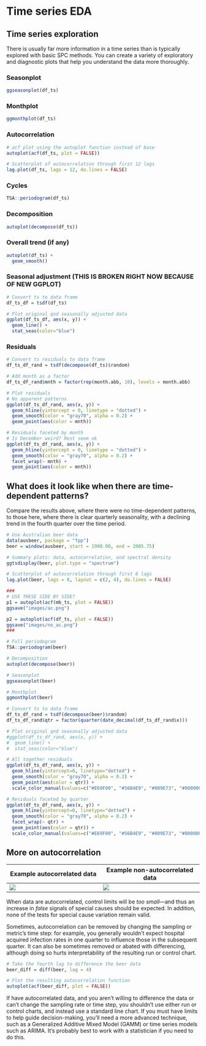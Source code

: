 # Time series EDA

## Time series exploration

There is usually far more information in a time series than is typically explored with basic SPC methods. You can create a variety of exploratory and diagnostic plots that help you understand the data more thoroughly.  

### Seasonplot
```r
ggseasonplot(df_ts)
```

### Monthplot
```r
ggmonthplot(df_ts)
```


### Autocorrelation
```r
# acf plot using the autoplot function instead of base
autoplot(acf(df_ts, plot = FALSE))
```

```r
# Scatterplot of autocorrelation through first 12 lags
lag.plot(df_ts, lags = 12, do.lines = FALSE)
```

### Cycles
```r
TSA::periodogram(df_ts)
```

### Decomposition
```r
autoplot(decompose(df_ts))
```

### Overall trend (if any)
```r
autoplot(df_ts) + 
  geom_smooth()
```

### Seasonal adjustment (THIS IS BROKEN RIGHT NOW BECAUSE OF NEW GGPLOT)
```r
# Convert ts to data frame
df_ts_df = tsdf(df_ts)

# Plot original qnd seasonally adjusted data
ggplot(df_ts_df, aes(x, y)) + 
  geom_line() +
  stat_seas(color="blue")
```

### Residuals 
```r
# Convert ts residuals to data frame
df_ts_df_rand = tsdf(decompose(df_ts)$random)

# Add month as a factor
df_ts_df_rand$mnth = factor(rep(month.abb, 10), levels = month.abb)

# Plot residuals
# No apparent patterns
ggplot(df_ts_df_rand, aes(x, y)) + 
  geom_hline(yintercept = 0, linetype = "dotted") +
  geom_smooth(color = "gray70", alpha = 0.2) +
  geom_point(aes(color = mnth))
```

```r
# Residuals faceted by month
# Is December weird? Rest seem ok
ggplot(df_ts_df_rand, aes(x, y)) + 
  geom_hline(yintercept = 0, linetype = "dotted") +
  geom_smooth(color = "gray70", alpha = 0.2) +
  facet_wrap(~ mnth) +
  geom_point(aes(color = mnth))
```


## What does it look like when there are time-dependent patterns? {#timedep}

Compare the results above, where there were no time-dependent patterns, to those here, where there is clear quarterly seasonality, with a declining trend in the fourth quarter over the time period.   


```r
# Use Australian beer data
data(ausbeer, package = "fpp")
beer = window(ausbeer, start = 1990.00, end = 2005.75)

# Summary plots: data, autocorrelation, and spectral density
ggtsdisplay(beer, plot.type = "spectrum")

# Scatterplot of autocorrelation through first 8 lags
lag.plot(beer, lags = 8, layout = c(2, 4), do.lines = FALSE)

###
# USE THESE SIDE BY SIDE?
p1 = autoplot(acf(mb_ts, plot = FALSE)) 
ggsave("images/ac.png") 

p2 = autoplot(acf(df_ts, plot = FALSE))
ggsave("images/no_ac.png")
###

# Full periodogram
TSA::periodogram(beer)

# Decomposition
autoplot(decompose(beer))

# Seasonplot
ggseasonplot(beer)

# Monthplot
ggmonthplot(beer)

# Convert ts to data frame
df_ts_df_rand = tsdf(decompose(beer)$random)
df_ts_df_rand$qtr = factor(quarter(date_decimal(df_ts_df_rand$x)))

# Plot original qnd seasonally adjusted data
#ggplot(df_ts_df_rand, aes(x, y)) + 
#  geom_line() +
#  stat_seas(color="blue")

# All together residuals
ggplot(df_ts_df_rand, aes(x, y)) + 
  geom_hline(yintercept=0, linetype="dotted") +
  geom_smooth(color = "gray70", alpha = 0.2) +
  geom_point(aes(color = qtr)) +
  scale_color_manual(values=c("#E69F00", "#56B4E9", "#009E73", "#000000"))

# Residuals faceted by quarter
ggplot(df_ts_df_rand, aes(x, y)) + 
  geom_hline(yintercept=0, linetype="dotted") +
  geom_smooth(color = "gray70", alpha = 0.2) +
  facet_wrap(~ qtr) +
  geom_point(aes(color = qtr)) +
  scale_color_manual(values=c("#E69F00", "#56B4E9", "#009E73", "#000000"))
```


## More on autocorrelation

| Example autocorrelated data | Example non-autocorrelated data |
| ----------------------------------- | ------------------------------------- |
| ![](images/ac.png) | ![](images/no_ac.png) |

When data are autocorrelated, control limits will be *too small*---and thus an increase in *false* signals of special causes should be expected. In addition, none of the tests for special cause variation remain valid.    

Sometimes, autocorrelation can be removed by changing the sampling or metric's time step: for example, you generally wouldn't expect hospital acquired infection rates in one quarter to influence those in the subsequent quarter. It can also be sometimes removed or abated with differencing, although doing so hurts interpretability of the resulting run or control chart. 

```r
# Take the fourth lag to difference the beer data
beer_diff = diff(beer, lag = 4)

# Plot the resulting autocorrelation function
autoplot(acf(beer_diff, plot = FALSE))
```

If have autocorrelated data, and you aren't willing to difference the data or can't change the sampling rate or time step, you shouldn't use either run or control charts, and instead use a standard line chart. If you must have limits to help guide decision-making, you'll need a more advanced technique, such as a Generalized Additive Mixed Model (GAMM) or time series models such as ARIMA. It's probably best to work with a statistician if you need to do this.   


